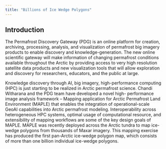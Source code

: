 ```yaml
---
title: "Billions of Ice Wedge Polygons"
---
```


## Introduction

The Permafrost Discovery Gateway (PDG) is an online platform for creation, archiving, processing, analysis, and visualization of permafrost big imagery products to enable discovery and knowledge-generation. The new online scientific gateway will make information of changing permafrost conditions available throughout the Arctic by providing access to very high resolution satellite data products and new visualization tools that will allow exploration and discovery for researchers, educators, and the public at large. 

Knowledge discovery through AI, big imagery, high-performance computing (HPC) is just starting to be realized in Arctic permafrost science. Chandi Witharana and the PDG team have developed a novel high- performance image analysis framework – Mapping application for Arctic Permafrost Land Environment (MAPLE) that enables the integration of operational-scale GeoAI capabilities into Arctic permafrost modeling. Interoperability across heterogeneous HPC systems, optimal usage of computational resource, and extensibility of mapping workflows are some of the key design goals of MAPLE. MAPLE was recently deployed across the Arctic tundra to map ice-wedge polygons from thousands of Maxar imagery. This mapping exercise has produced the first pan-Arctic ice-wedge polygon map, which consists of more than one billion individual ice-wedge polygons.
